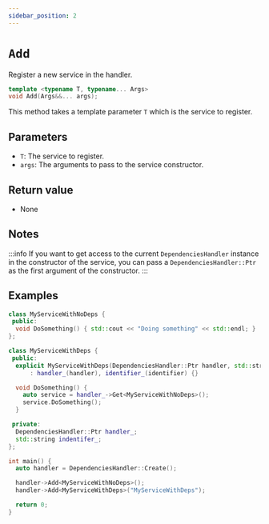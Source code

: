 ```yaml
---
sidebar_position: 2
---
```

# `Add`

Register a new service in the handler.

```cpp
template <typename T, typename... Args>
void Add(Args&&... args);
```
This method takes a template parameter `T` which is the service to register.

## Parameters
- `T`: The service to register.
- `args`: The arguments to pass to the service constructor.

## Return value
- None

## Notes
:::info
If you want to get access to the current `DependenciesHandler` instance in the constructor of the service, you can pass a `DependenciesHandler::Ptr` as the first argument of the constructor.
:::

## Examples
```cpp
class MyServiceWithNoDeps {
 public:
  void DoSomething() { std::cout << "Doing something" << std::endl; }
};

class MyServiceWithDeps {
 public:
  explicit MyServiceWithDeps(DependenciesHandler::Ptr handler, std::string identifier)
      : handler_(handler), identifier_(identifier) {}

  void DoSomething() {
    auto service = handler_->Get<MyServiceWithNoDeps>();
    service.DoSomething();
  }

 private:
  DependenciesHandler::Ptr handler_;
  std::string indentifer_;
};

int main() {
  auto handler = DependenciesHandler::Create();

  handler->Add<MyServiceWithNoDeps>();
  handler->Add<MyServiceWithDeps>("MyServiceWithDeps");

  return 0;
}

```
